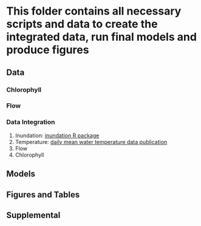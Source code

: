 # This folder contains all necessary scripts and data to create the integrated data, run final models and produce figures 

## Data

### Chlorophyll
### Flow
### Data Integration
1. Inundation: [inundation R package](https://github.com/goertler/inundation)
2. Temperature: [daily mean water temperature data publication](https://portal.edirepository.org/nis/mapbrowse?packageid=edi.1178.2)
3. Flow
4. Chlorophyll

## Models

## Figures and Tables

## Supplemental 
